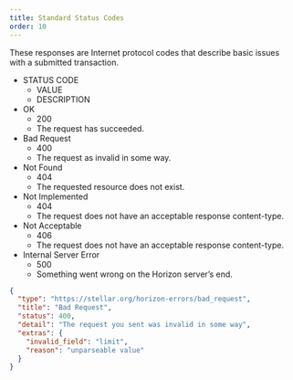 ```yaml
---
title: Standard Status Codes
order: 10
---
```



These responses are Internet protocol codes that describe basic issues with a
submitted transaction.

<NestedTable>

- STATUS CODE
  - VALUE
  - DESCRIPTION
- OK
  - 200
  - The request has succeeded.
- Bad Request
  - 400
  - The request as invalid in some way.
- Not Found
  - 404
  - The requested resource does not exist.
- Not Implemented
  - 404
  - The request does not have an acceptable response content-type.
- Not Acceptable
  - 406
  - The request does not have an acceptable response content-type.
- Internal Server Error
  - 500
  - Something went wrong on the Horizon server’s end.

</NestedTable>

<MethodTable title="Example Response for a “Bad Request” Status Code">

```json
{
  "type": "https://stellar.org/horizon-errors/bad_request",
  "title": "Bad Request",
  "status": 400,
  "detail": "The request you sent was invalid in some way",
  "extras": {
    "invalid_field": "limit",
    "reason": "unparseable value"
  }
}
```

</MethodTable>
